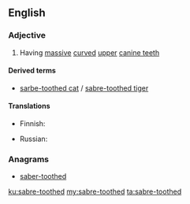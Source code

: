 ==English==

===Adjective===
{{en-adj|-}}

# Having [[massive]] [[curved]] [[upper]] [[canine teeth]]

====Derived terms====
* [[sarbe-toothed cat]] / [[sabre-toothed tiger]]

====Translations====
{{trans-top|having massive curved upper canine teeth}}
* Finnish: {{t|fi|sapelihampainen}}
{{trans-mid}}
* Russian: {{t+|ru|саблезубый|tr=sablezúbyj|sc=Cyrl}}
{{trans-bottom}}

===Anagrams===
* [[saber-toothed#English|saber-toothed]]

[[ku:sabre-toothed]]
[[my:sabre-toothed]]
[[ta:sabre-toothed]]